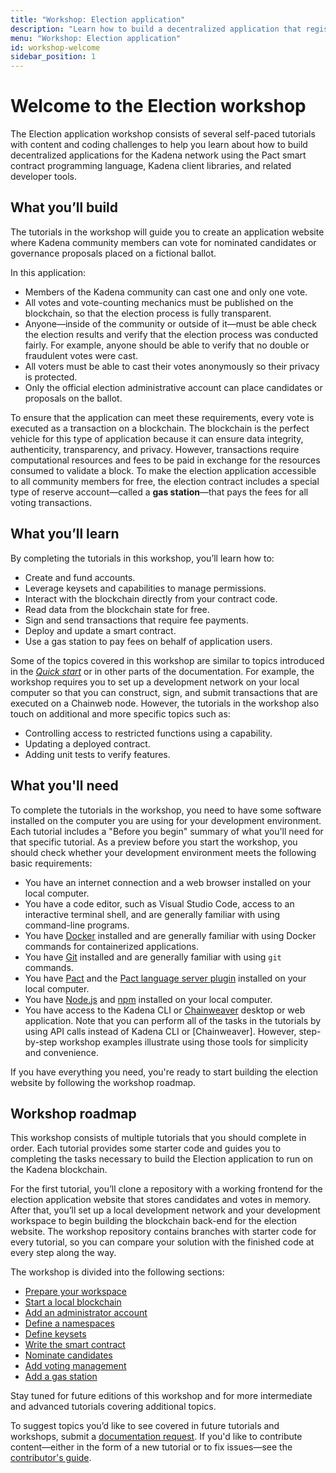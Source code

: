 ```yaml
---
title: "Workshop: Election application"
description: "Learn how to build a decentralized application that registers votes on the Kadena blockchain."
menu: "Workshop: Election application"
id: workshop-welcome
sidebar_position: 1
---
```


# Welcome to the Election workshop

The Election application workshop consists of several self-paced tutorials with content and coding challenges to help you learn about how to build decentralized applications for the Kadena network using the Pact smart contract programming language, Kadena client libraries, and related developer tools.

## What you’ll build

The tutorials in the workshop will guide you to create an application website where Kadena community members can vote for nominated candidates or governance proposals placed on a fictional ballot.

In this application:

- Members of the Kadena community can cast one and only one vote.
- All votes and vote-counting mechanics must be published on the blockchain, so that the election process is fully transparent.
- Anyone—inside of the community or outside of it—must be able check the election results and verify that the election process was conducted fairly.
  For example, anyone should be able to verify that no double or fraudulent
  votes were cast.
- All voters must be able to cast their votes anonymously so their privacy is protected.
- Only the official election administrative account can place candidates or proposals on the ballot.

To ensure that the application can meet these requirements, every vote is executed as a transaction on a blockchain. 
The blockchain is the perfect vehicle for this type of application because it can ensure data integrity, authenticity, transparency, and privacy. 
However, transactions require computational resources and fees to be paid in exchange for the resources consumed to validate a block.
To make the election application accessible to all community members for free, the election contract includes a special type of reserve account—called a **gas station**—that pays the fees for all voting transactions.

## What you’ll learn

By completing the tutorials in this workshop, you’ll learn how to:

- Create and fund accounts.
- Leverage keysets and capabilities to manage permissions.
- Interact with the blockchain directly from your contract code.
- Read data from the blockchain state for free.
- Sign and send transactions that require fee payments.
- Deploy and update a smart contract.
- Use a gas station to pay fees on behalf of application users.

Some of the topics covered in this workshop are similar to topics introduced in the [_Quick start_](/quickstart) or in other parts of the documentation. 
For example, the workshop requires you to set up a development network on your local computer so that you can construct, sign, and submit transactions that are executed on a Chainweb node. 
However, the tutorials in the workshop also touch on additional and more specific topics such as:

- Controlling access to restricted functions using a capability.
- Updating a deployed contract.
- Adding unit tests to verify features.

## What you'll need

To complete the tutorials in the workshop, you need to have some software installed on the computer you are using for your development environment. 
Each tutorial includes a "Before you begin" summary of what you'll need for that specific tutorial. 
As a preview before you start the workshop, you should check whether your development environment meets the following basic requirements:

- You have an internet connection and a web browser installed on your local computer.
- You have a code editor, such as Visual Studio Code, access to an interactive terminal shell, and are generally familiar with using command-line programs.
- You have [Docker](https://docs.docker.com/get-docker/) installed and are generally familiar with using Docker commands for containerized applications.
- You have [Git](https://git-scm.com/downloads) installed and are generally familiar with using `git` commands.
- You have [Pact](https://github.com/kadena-io/pact#installing-pact) and the [Pact language server plugin](https://github.com/kadena-io/pact-lsp/releases) installed on your local computer.
- You have [Node.js](https://nodejs.dev/en/learn/how-to-install-nodejs/) and [npm](https://docs.npmjs.com/downloading-and-installing-node-js-and-npm) installed on your local computer.
- You have access to the Kadena CLI or [Chainweaver](https://github.com/kadena-io/chainweaver/releases) desktop or web application.
  Note that you can perform all of the tasks in the tutorials by using API calls instead of Kadena CLI or [Chainweaver].
  However, step-by-step workshop examples illustrate using those tools for simplicity and convenience.

If you have everything you need, you're ready to start building the election website by following the workshop roadmap.

## Workshop roadmap

This workshop consists of multiple tutorials that you should complete in order.
Each tutorial provides some starter code and guides you to completing the tasks necessary to build the Election application to run on the Kadena blockchain.

For the first tutorial, you’ll clone a repository with a working frontend for the election application website that stores candidates and votes in memory. 
After that, you’ll set up a local development network and your development workspace to begin building the blockchain back-end for the election website. 
The workshop repository contains branches with starter code for every tutorial, so you can
compare your solution with the finished code at every step along the way.

The workshop is divided into the following sections:

- [Prepare your workspace](/resources/election-workshop/prepare-your-workspace)
- [Start a local blockchain](/resources/election-workshop/start-a-local-blockchain)
- [Add an administrator account](/resources/election-workshop/add-admin-account)
- [Define a namespaces](/resources/election-workshop/define-a-namespace)
- [Define keysets](/resources/election-workshop/define-keysets)
- [Write the smart contract](/resources/election-workshop/write-a-smart-contract)
- [Nominate candidates](/resources/election-workshop/nominate-candidates)
- [Add voting management](/resources/election-workshop/add-vote-management)
- [Add a gas station](/resources/election-workshop/add-a-gas-station)

Stay tuned for future editions of this workshop and for more intermediate and
advanced tutorials covering additional topics.

To suggest topics you’d like to see covered in future tutorials and workshops,
submit a [documentation request](https://github.com/kadena-docs/kadena-docs/issues/new?assignees=&labels=documentation&projects=&template=003-improve_documentation.yml).
If you'd like to contribute content—either in the form of a new tutorial or to fix issues—see the [contributor's guide](/resources/contribute-docs).
